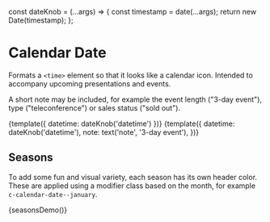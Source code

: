 const dateKnob = (...args) => {
  const timestamp = date(...args);
  return new Date(timestamp);
};

<Meta title="Components/Calendar Date" decorators={[withKnobs]} />

# Calendar Date

Formats a `<time>` element so that it looks like a calendar icon. Intended to accompany upcoming presentations and events.

A short note may be included, for example the event length ("3-day event"), type ("teleconference") or sales status ("sold out").

<Preview>
  <Story name="Basic">{template({ datetime: dateKnob('datetime') })}</Story>
  <Story name="With Note">
    {template({
      datetime: dateKnob('datetime'),
      note: text('note', '3-day event'),
    })}
  </Story>
</Preview>

## Seasons

To add some fun and visual variety, each season has its own header color. These are applied using a modifier class based on the month, for example `c-calendar-date--january`.

<Preview>
  <Story name="Seasons">{seasonsDemo()}</Story>
</Preview>

